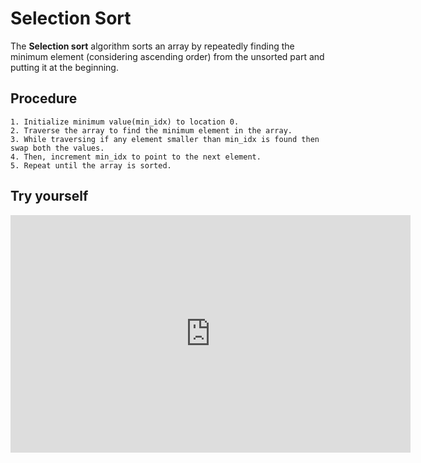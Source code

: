 # Selection Sort

The **Selection sort** algorithm sorts an array by repeatedly finding the minimum element (considering ascending order) from the unsorted part and putting it at the beginning.

## Procedure

```mdx
1. Initialize minimum value(min_idx) to location 0.
2. Traverse the array to find the minimum element in the array.
3. While traversing if any element smaller than min_idx is found then swap both the values.
4. Then, increment min_idx to point to the next element.
5. Repeat until the array is sorted.
```

## Try yourself

<Bleed>
<iframe frameborder="0" src="https://itch.io/embed-upload/6906044?color=333333" allowfullscreen="" width="640" height="380"><a href="https://chandra-mauli-sharma.itch.io/selection-sort">Play Selection Sort on itch.io</a></iframe>
</Bleed>
